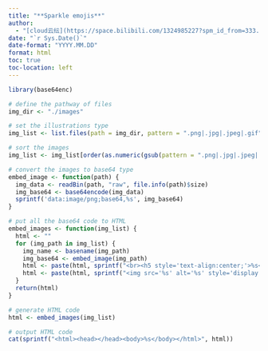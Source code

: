```yaml
---
title: "**Sparkle emojis**"
author:
  - "[cloud云纭](https://space.bilibili.com/1324985227?spm_id_from=333.976.0.0)"
date: "`r Sys.Date()`"
date-format: "YYYY.MM.DD"
format: html
toc: true
toc-location: left
---
```


```r
library(base64enc)

# define the pathway of files
img_dir <- "./images"

# set the illustrations type
img_list <- list.files(path = img_dir, pattern = ".png|.jpg|.jpeg|.gif", full.names = TRUE)

# sort the images
img_list <- img_list[order(as.numeric(gsub(pattern = ".png|.jpg|.jpeg|.gif", "", gsub("./images/", "", img_list))))]

# convert the images to base64 type
embed_image <- function(path) {
  img_data <- readBin(path, "raw", file.info(path)$size)
  img_base64 <- base64encode(img_data)
  sprintf('data:image/png;base64,%s', img_base64)
}

# put all the base64 code to HTML
embed_images <- function(img_list) {
  html <- ""
  for (img_path in img_list) {
    img_name <- basename(img_path)
    img_base64 <- embed_image(img_path)
    html <- paste(html, sprintf("<br><h5 style='text-align:center;'>%s</h5>", substr(img_name, 1, nchar(img_name)-4)))
    html <- paste(html, sprintf("<img src='%s' alt='%s' style='display:block; margin:auto; max-height:100%%; max-width:100%%;'>", img_base64, img_name))
  }
  return(html)
}

# generate HTML code
html <- embed_images(img_list)

# output HTML code
cat(sprintf("<html><head></head><body>%s</body></html>", html))
```